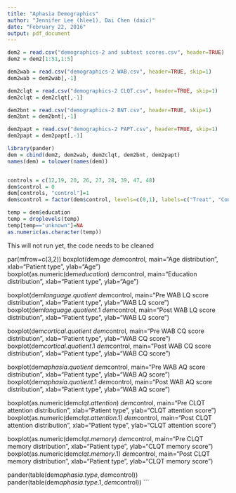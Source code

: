 ---
title: "Aphasia Demographics"
author: "Jennifer Lee (hlee1), Dai Chen (daic)"
date: "February 22, 2016"
output: pdf_document
---

```{r, cache=TRUE}
dem2 = read.csv("demographics-2 and subtest scores.csv", header=TRUE)
dem2 = dem2[1:51,1:5]

dem2wab = read.csv("demographics-2 WAB.csv", header=TRUE, skip=1)
dem2wab = dem2wab[,-1]

dem2clqt = read.csv("demographics-2 CLQT.csv", header=TRUE, skip=1)
dem2clqt = dem2clqt[,-1]

dem2bnt = read.csv("demographics-2 BNT.csv", header=TRUE, skip=1)
dem2bnt = dem2bnt[,-1]

dem2papt = read.csv("demographics-2 PAPT.csv", header=TRUE, skip=1)
dem2papt = dem2papt[,-1]
```

```{r, fig.height=12, fig.width=8}
library(pander)
dem = cbind(dem2, dem2wab, dem2clqt, dem2bnt, dem2papt)
names(dem) = tolower(names(dem))


controls = c(12,19, 20, 26, 27, 28, 39, 47, 48)
dem$control = 0
dem[controls, "control"]=1
dem$control = factor(dem$control, levels=c(0,1), labels=c("Treat", "Control"))

temp = dem$education
temp = droplevels(temp)
temp[temp=="unknown"]=NA
as.numeric(as.character(temp))

```

This will not run yet, the code needs to be cleaned

par(mfrow=c(3,2))
boxplot(dem$age~dem$control, main="Age distribution", xlab="Patient type",
        ylab="Age")
boxplot(as.numeric(dem$education)~dem$control, main="Education distribution", xlab="Patient type",
        ylab="Age")

boxplot(dem$language.quotient~dem$control, main="Pre WAB LQ score distribution", 
        xlab="Patient type", ylab="WAB LQ score")
boxplot(dem$language.quotient.1~dem$control, main="Post WAB LQ score distribution", 
        xlab="Patient type", ylab="WAB LQ score")

boxplot(dem$cortical.quotient~dem$control, main="Pre WAB CQ score distribution", 
        xlab="Patient type", ylab="WAB CQ score")
boxplot(dem$cortical.quotient.1~dem$control, main="Post WAB CQ score distribution", 
        xlab="Patient type", ylab="WAB CQ score")

boxplot(dem$aphasia.quotient~dem$control, main="Pre WAB AQ score distribution", 
        xlab="Patient type", ylab="WAB AQ score")
boxplot(dem$aphasia.quotient.1~dem$control, main="Post WAB AQ score distribution", 
        xlab="Patient type", ylab="WAB AQ score")

boxplot(as.numeric(dem$clqt.attention)~dem$control, main="Pre CLQT attention distribution", 
        xlab="Patient type", ylab="CLQT attention score")
boxplot(as.numeric(dem$clqt.attention.1)~dem$control, main="Post CLQT attention distribution", 
        xlab="Patient type", ylab="CLQT attention score")

boxplot(as.numeric(dem$clqt.memory)~dem$control, main="Pre CLQT memory distribution", 
        xlab="Patient type", ylab="CLQT memory score")
boxplot(as.numeric(dem$clqt.memory.1)~dem$control, main="Post CLQT memory distribution", 
        xlab="Patient type", ylab="CLQT memory score")

pander(table(dem$aphasia.type, dem$control))
pander(table(dem$aphasia.type.1, dem$control))
```
